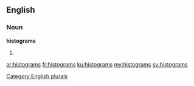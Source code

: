 ==English==

===Noun===
'''histograms'''

# {{plural of|histogram}}

[[Category:English plurals]]

[[ar:histograms]]
[[fr:histograms]]
[[ku:histograms]]
[[my:histograms]]
[[sv:histograms]]